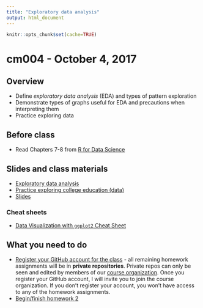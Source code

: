 ```yaml
---
title: "Exploratory data analysis"
output: html_document
---
```


```r
knitr::opts_chunk$set(cache=TRUE)
```

# cm004 - October 4, 2017

## Overview

* Define *exploratory data analysis* (EDA) and types of pattern exploration
* Demonstrate types of graphs useful for EDA and precautions when interpreting them
* Practice exploring data

## Before class

* Read Chapters 7-8 from [R for Data Science](http://r4ds.had.co.nz/)

## Slides and class materials

* [Exploratory data analysis](eda_defined.html)
* [Practice exploring college education (data)](eda_college.html)
* [Slides](extras/cm004_slides.html)

### Cheat sheets

* [Data Visualization with `ggplot2` Cheat Sheet](https://www.rstudio.com/wp-content/uploads/2015/12/ggplot2-cheatsheet-2.0.pdf)

## What you need to do

* [Register your GitHub account for the class](https://goo.gl/forms/ByirWtGNQdIVYjP82) - all remaining homework assignments will be in **private repositories**. Private repos can only be seen and edited by members of our [course organization](https://github.com/uc-cfss). Once you register your GitHub account, I will invite you to join the course organization. If you don't register your account, you won't have access to any of the homework assignments.
* [Begin/finish homework 2](hw02-explore-data.html)


